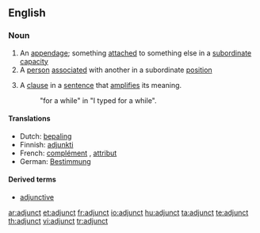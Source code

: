 ==English==

===Noun===
{{en-noun}}

# An [[appendage]]; something [[attach]]ed to something else in a [[subordinate]] [[capacity]]
# A [[person]] [[associate]]d with another in a subordinate [[position]]
# {{grammar}} A [[clause]] in a [[sentence]] that [[amplify|amplifies]] its meaning.
#: "for a while" in "I typed for a while".

====Translations====
{{trans-top|appendage}}
*Dutch: [[bepaling]] {{f}}
*Finnish: [[adjunkti]]
*French: [[complément]] {{m}}, [[attribut]] {{m}}
*German: [[Bestimmung]] {{f}}
{{trans-mid}}
{{trans-bottom}}

====Derived terms====
*[[adjunctive]]

[[ar:adjunct]]
[[et:adjunct]]
[[fr:adjunct]]
[[io:adjunct]]
[[hu:adjunct]]
[[ta:adjunct]]
[[te:adjunct]]
[[th:adjunct]]
[[vi:adjunct]]
[[tr:adjunct]]